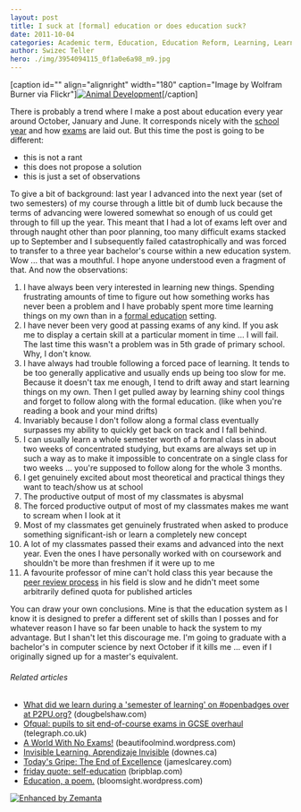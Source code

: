 ```yaml
---
layout: post
title: I suck at [formal] education or does education suck?
date: 2011-10-04
categories: Academic term, Education, Education Reform, Learning, Learning Theories
author: Swizec Teller
hero: ./img/3954094115_0f1a0e6a98_m9.jpg
---
```


\[caption id="" align="alignright" width="180" caption="Image by Wolfram Burner via Flickr"][![Animal Development](./img/3954094115_0f1a0e6a98_m9.jpg "Animal Development")](http://www.flickr.com/photos/29036545@N00/3954094115)\[/caption]

There is probably a trend where I make a post about education every year around October, January and June. It corresponds nicely with the [school year](http://en.wikipedia.org/wiki/Academic_term "Academic term") and how [exams](http://en.wikipedia.org/wiki/Test_%28assessment%29 "Test (assessment)") are laid out. But this time the post is going to be different:

-   this is not a rant
-   this does not propose a solution
-   this is just a set of observations

To give a bit of background: last year I advanced into the next year (set of two semesters) of my course through a little bit of dumb luck because the terms of advancing were lowered somewhat so enough of us could get through to fill up the year. This meant that I had a lot of exams left over and through naught other than poor planning, too many difficult exams stacked up to September and I subsequently failed catastrophically and was forced to transfer to a three year bachelor's course within a new education system. Wow ... that was a mouthful. I hope anyone understood even a fragment of that. And now the observations:

<!--more-->

1.  I have always been very interested in learning new things. Spending frustrating amounts of time to figure out how something works has never been a problem and I have probably spent more time learning things on my own than in a [formal education](http://en.wikipedia.org/wiki/Education "Education") setting.
2.  I have never been very good at passing exams of any kind. If you ask me to display a certain skill at a particular moment in time ... I will fail. The last time this wasn't a problem was in 5th grade of primary school. Why, I don't know.
3.  I have always had trouble following a forced pace of learning. It tends to be too generally applicative and usually ends up being too slow for me. Because it doesn't tax me enough, I tend to drift away and start learning things on my own. Then I get pulled away by learning shiny cool things and forget to follow along with the formal education. (like when you're reading a book and your mind drifts)
4.  Invariably because I don't follow along a formal class eventually surpasses my ability to quickly get back on track and I fall behind.
5.  I can usually learn a whole semester worth of a formal class in about two weeks of concentrated studying, but exams are always set up in such a way as to make it impossible to concentrate on a single class for two weeks ... you're supposed to follow along for the whole 3 months.
6.  I get genuinely excited about most theoretical and practical things they want to teach/show us at school
7.  The productive output of most of my classmates is abysmal
8.  The forced productive output of most of my classmates makes me want to scream when I look at it
9.  Most of my classmates get genuinely frustrated when asked to produce something significant-ish or learn a completely new concept
10. A lot of my classmates passed their exams and advanced into the next year. Even the ones I have personally worked with on coursework and shouldn't be more than freshmen if it were up to me
11. A favourite professor of mine can't hold class this year because the [peer review process](http://en.wikipedia.org/wiki/Peer_review "Peer review") in his field is slow and he didn't meet some arbitrarily defined quota for published articles

You can draw your own conclusions. Mine is that the education system as I know it is designed to prefer a different set of skills than I posses and for whatever reason I have so far been unable to hack the system to my advantage. But I shan't let this discourage me. I'm going to graduate with a bachelor's in computer science by next October if it kills me ... even if I originally signed up for a master's equivalent.

###### Related articles

-   [What did we learn during a 'semester of learning' on #openbadges over at P2PU.org?](http://dougbelshaw.com/blog/2011/10/02/what-did-we-learn-during-a-semester-of-learning-on-openbadges-over-at-p2pu-org/) (dougbelshaw.com)
-   [Ofqual: pupils to sit end-of-course exams in GCSE overhaul](http://r.zemanta.com/?u=http%3A//www.telegraph.co.uk/education/educationnews/8790219/Ofqual-pupils-to-sit-end-of-course-exams-in-GCSE-overhaul.html&a=56349834&rid=12e58db3-0284-45bd-89fb-8ec7d196d2a6&e=5a9b97ac01528ab2a58db3ce37412cb8) (telegraph.co.uk)
-   [A World With No Exams!](http://beautifoolmind.wordpress.com/2011/09/29/a-world-with-no-exams/) (beautifoolmind.wordpress.com)
-   [Invisible Learning, Aprendizaje Invisible](http://www.downes.ca/post/56328/rd) (downes.ca)
-   [Today's Gripe: The End of Excellence](http://jameslcarey.com/2011/10/03/todays-gripe-the-end-of-excellence/) (jameslcarey.com)
-   [friday quote: self-education](http://www.bripblap.com/friday-quote-self-education/) (bripblap.com)
-   [Education, a poem.](http://bloomsight.wordpress.com/2011/10/02/education-a-poem/) (bloomsight.wordpress.com)

[![Enhanced by Zemanta](http://img.zemanta.com/zemified_e.png?x-id=12e58db3-0284-45bd-89fb-8ec7d196d2a6)](http://www.zemanta.com/ "Enhanced by Zemanta")

